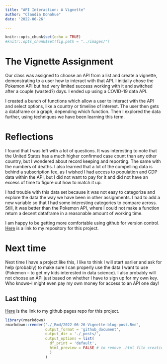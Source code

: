 ```yaml
---
title: "API Interaction: A Vignette"
author: "Claudia Donahue"
date: '2022-06-26'

---
```


```r
knitr::opts_chunk$set(echo = TRUE)
#knitr::opts_chunk$set(fig.path = "../images/")
```

# The Vignette Assignment  

Our class was assigned to choose an API from a list and create a vignette, demonstrating to a user how to interact with that API. I initially chose the Pokemon API but had very limited success working with it and switched after a couple (wasted?) days. I ended up using a COVID-19 data API. 

I created a bunch of functions which allow a user to interact with the API and select options, like a country or timeline of interest. The user then gets a dataframe or a graph, depending which function. Then I explored the data further, using techniques we have been learning this term. 

# Reflections  

I found that I was left with a lot of questions. It was interesting to note that the United States has a much higher confirmed case count than any other country, but I wondered about record keeping and reporting. The same with the numbers of deaths. I also learned that a lot of the compelling data is behind a subscription fee, as I wished I had access to population and GDP data within the API, but I did not want to pay for it and did not have an excess of time to figure out how to match it up.  

I had trouble with this data set because it was not easy to categorize and explore the data the way we have been in other assignments. I had to add a new variable so that I had some interesting categories to compare across. Still, it was better than the Pokemon API, where I could not make a function return a decent dataframe in a reasonable amount of working time.  

I am happy to be getting more comfortable using github for version control. [Here](https://github.com/cdonahu/ST558-project-1) is a link to my repository for this project. 

# Next time  

Next time I have a project like this, I like to think I will start earlier and ask for help (probably) to make sure I can properly use the data I want to use (Pokemon -- to get my kids interested in data science). I also probably will not choose an API just based on whether I have to sign up for my own key. Who knows--I might even pay my own money for access to an API one day! 

## Last thing  
[Here](https://cdonahu.github.io/ST558-project-1/Vignette-covid-data) is the link to my github pages repo for this project. 

```r
library(rmarkdown)
rmarkdown::render('./_Rmd/2022-06-26-Vignette-blog-post.Rmd',
                  output_format = 'github_document',
                  output_dir = './_posts/',
                  output_options = list(
                    df_print = 'default',
                    html_preview = FALSE # to remove .html file creation
                    )
                  )
```